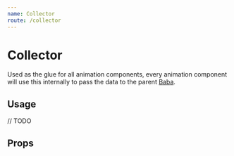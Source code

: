 ```yaml
---
name: Collector
route: /collector
---
```



# Collector

Used as the glue for all animation components,
every animation component will use this internally to pass the data to the parent [Baba](/baba).

## Usage

<Playground>// TODO</Playground>

## Props

<PropsTable of={Collector} />
